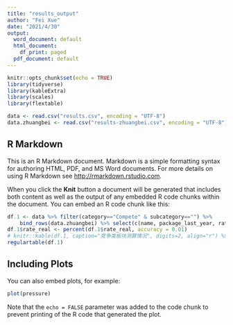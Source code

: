 ```yaml
---
title: "results_output"
author: "Fei Xue"
date: "2021/4/30"
output:
  word_document: default
  html_document:
    df_print: paged
  pdf_document: default
---
```


```r
knitr::opts_chunk$set(echo = TRUE)
library(tidyverse)
library(kableExtra)
library(scales)
library(flextable)
```

```r
data <- read.csv("results.csv", encoding = "UTF-8")
data.zhuangbei <- read.csv("results-zhuangbei.csv", encoding = "UTF-8") %>% filter(subcategory=="")
```
## R Markdown

This is an R Markdown document. Markdown is a simple formatting syntax for authoring HTML, PDF, and MS Word documents. For more details on using R Markdown see <http://rmarkdown.rstudio.com>.

When you click the **Knit** button a document will be generated that includes both content as well as the output of any embedded R code chunks within the document. You can embed an R code chunk like this:

```r
df.1 <- data %>% filter(category=="Compete" & subcategory=="") %>%
    bind_rows(data.zhuangbei) %>% select(c(name, package_last_year, rate_real, package_real))
df.1$rate_real <- percent(df.1$rate_real, accuracy = 0.01)
# knitr::kable(df.1, caption="竞争类板块测算情况", digits=2, align="r") %>% kable_styling("striped")
regulartable(df.1)
```

## Including Plots

You can also embed plots, for example:

```r
plot(pressure)
```

Note that the `echo = FALSE` parameter was added to the code chunk to prevent printing of the R code that generated the plot.

